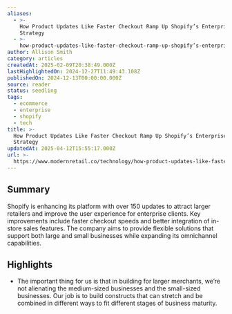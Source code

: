 ```yaml
---
aliases:
  - >-
    How Product Updates Like Faster Checkout Ramp Up Shopify’s Enterprise Growth
    Strategy
  - >-
    how-product-updates-like-faster-checkout-ramp-up-shopify’s-enterprise-growth-strategy
author: Allison Smith
category: articles
createdAt: 2025-02-09T20:38:49.000Z
lastHighlightedOn: 2024-12-27T11:49:43.108Z
publishedOn: 2024-12-13T00:00:00.000Z
source: reader
status: seedling
tags:
  - ecommerce
  - enterprise
  - shopify
  - tech
title: >-
  How Product Updates Like Faster Checkout Ramp Up Shopify’s Enterprise Growth
  Strategy
updatedAt: 2025-04-12T15:55:17.000Z
url: >-
  https://www.modernretail.co/technology/how-product-updates-like-faster-checkout-ramp-up-shopifys-enterprise-growth-strategy/?__readwiseLocation=
---
```

## Summary

Shopify is enhancing its platform with over 150 updates to attract larger retailers and improve the user experience for enterprise clients. Key improvements include faster checkout speeds and better integration of in-store sales features. The company aims to provide flexible solutions that support both large and small businesses while expanding its omnichannel capabilities.

## Highlights

- The important thing for us is that in building for larger merchants, we’re not alienating the medium-sized businesses and the small-sized businesses. Our job is to build constructs that can stretch and be combined in different ways to fit different stages of business maturity.
